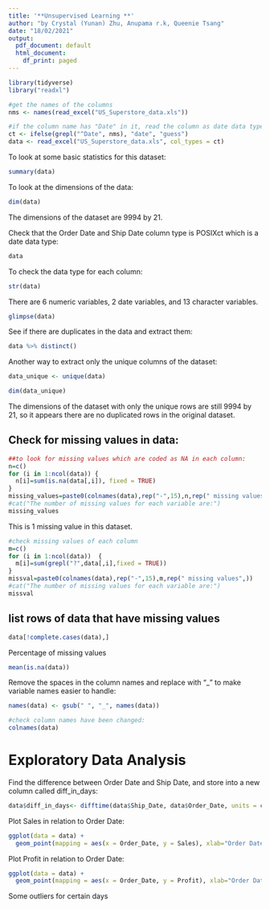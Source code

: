 ```yaml
---
title: '**Unsupervised Learning **'
author: "by Crystal (Yunan) Zhu, Anupama r.k, Queenie Tsang"
date: "18/02/2021"
output:
  pdf_document: default
  html_document:
    df_print: paged
---
```


```r
library(tidyverse)
library("readxl")
```

```r
#get the names of the columns
nms <- names(read_excel("US_Superstore_data.xls"))

#if the column name has "Date" in it, read the column as date data type, otherwise guess the type
ct <- ifelse(grepl("^Date", nms), "date", "guess")
data <- read_excel("US_Superstore_data.xls", col_types = ct)
```


To look at some basic statistics for this dataset:
```r
summary(data)
```
To look at the dimensions of the data:
```r
dim(data)
```
The dimensions of the dataset are 9994 by 21. 

Check that the Order Date and Ship Date column type is POSIXct which is a date data type:
```r
data
```

To check the data type for each column: 
```r
str(data)
```
There are 6 numeric variables, 2 date variables, and 13 character variables.

```r
glimpse(data)
```

See if there are duplicates in the data and extract them:
```r
data %>% distinct()
```

Another way to extract only the unique columns of the dataset: 
```r
data_unique <- unique(data)
```

```r
dim(data_unique)
```
The dimensions of the dataset with only the unique rows are still 9994 by 21, so it appears there are no duplicated rows in the original dataset.


## Check for missing values in data:
```r
##to look for missing values which are coded as NA in each column:
n=c()
for (i in 1:ncol(data)) {
  n[i]=sum(is.na(data[,i]), fixed = TRUE)
}
missing_values=paste0(colnames(data),rep("-",15),n,rep(" missing values",))
#cat("The number of missing values for each variable are:")
missing_values
```
This is 1 missing value in this dataset.

```r
#check missing values of each column
m=c()
for (i in 1:ncol(data))  {
  m[i]=sum(grepl("?",data[,i],fixed = TRUE))
}
missval=paste0(colnames(data),rep("-",15),m,rep(" missing values",))
#cat("The number of missing values for each variable are:")
missval
```



## list rows of data that have missing values
```r
data[!complete.cases(data),]
```
Percentage of missing values
```r
mean(is.na(data))
```
Remove the spaces in the column names and replace with "_" to make variable names easier to handle:
```r

names(data) <- gsub(" ", "_", names(data))

#check column names have been changed:
colnames(data)
```

# Exploratory Data Analysis

Find the difference between Order Date and Ship Date, and store into a new column called diff_in_days:
```r
data$diff_in_days<- difftime(data$Ship_Date, data$Order_Date, units = c("days"))
```

Plot Sales in relation to Order Date:
```r
ggplot(data = data) +
  geom_point(mapping = aes(x = Order_Date, y = Sales), xlab="Order Date", ylab="Sales")

```
Plot Profit in relation to Order Date:
```r
ggplot(data = data) +
  geom_point(mapping = aes(x = Order_Date, y = Profit), xlab="Order Date", ylab="Profit")
```
Some outliers for certain days     
    